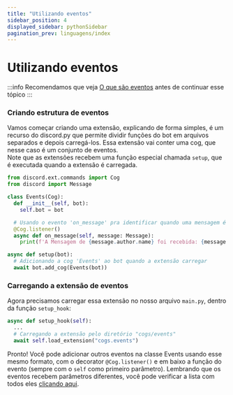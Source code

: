 ```yaml
---
title: "Utilizando eventos"
sidebar_position: 4
displayed_sidebar: pythonSidebar
pagination_prev: linguagens/index
---
```


# Utilizando eventos

:::info
Recomendamos que veja [O que são eventos](#) antes de continuar esse tópico
:::

### Criando estrutura de eventos

Vamos começar criando uma extensão, explicando de forma simples, é um recurso do discord.py que permite dividir funções do bot em arquivos separados e depois carregá-los. Essa extensão vai conter uma cog, que nesse caso é um conjunto de eventos.\
Note que as extensões recebem uma função especial chamada `setup`, que é executada quando a extensão é carregada.
```py title="cogs/events.py"
from discord.ext.commands import Cog
from discord import Message

class Events(Cog):
  def __init__(self, bot):
    self.bot = bot

  # Usando o evento 'on_message' pra identificar quando uma mensagem é enviada
  @Cog.listener()
  async def on_message(self, message: Message):
    print(f'A Mensagem de {message.author.name} foi recebida: {message.content}')

async def setup(bot):
  # Adicionando a cog 'Events' ao bot quando a extensão carregar
  await bot.add_cog(Events(bot))
```

### Carregando a extensão de eventos

Agora precisamos carregar essa extensão no nosso arquivo `main.py`, dentro da função `setup_hook`:
```py title="main.py"
async def setup_hook(self):
  ...
  # Carregando a extensão pelo diretório "cogs/events"
  await self.load_extension("cogs.events")
```

Pronto! Você pode adicionar outros eventos na classe Events usando esse mesmo formato, com o decorator `@Cog.listener()` e em baixo a função do evento (sempre com o `self` como primeiro parâmetro). Lembrando que os eventos recebem parâmetros diferentes, você pode verificar a lista com todos eles [clicando aqui](https://docs.discord4py.dev/en/developer/api/events.html).